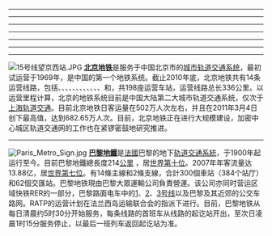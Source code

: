 {{Wikipedia:优良条目/无锡地铁}}
----
{{Wikipedia:优良条目/黃金之門站}}
----
{{Wikipedia:优良条目/堤岸站}}
----
{{Wikipedia:优良条目/霍本站}}
----
{{Wikipedia:优良条目/柏林腓特烈大街車站}}
----
{{Wikipedia:优良条目/西敏站}}
----
{{Wikipedia:优良条目/奧德維奇站}}
----
[[File:15号线望京西站.JPG|left]]
'''[[北京地铁|北京地铁]]'''是服务于中国北京市的[[城市轨道交通系统|城市轨道交通系统]]，最初试运营于1969年，是中国的第一个地铁系统。截止2010年底，北京地铁共有14条运营线路，包括{{北京地铁线路名|1}}、{{北京地铁线路名|2}}、{{北京地铁线路名|4}}、{{北京地铁线路名|5}}、{{北京地铁线路名|8}}、{{北京地铁线路名|10}}、{{北京地铁线路名|13}}、{{北京地铁线路名|15}}、{{北京地铁线路名|八}}、{{北京地铁线路名|昌}}、{{北京地铁线路名|大}}、{{北京地铁线路名|房}}、{{北京地铁线路名|亦}}和{{北京地铁线路名|机}}，共198座运营车站，运营线路总长336公里。以运营里程计算，北京的地铁系统目前是中国大陆第二大城市轨道交通系统，仅次于[[上海轨道交通|上海轨道交通]]。目前北京地铁日客运量在502万人次左右，并且在2011年3月4日创下最高值，达到682.65万人次。目前，北京地铁正在进行大规模建设，加密中心城区轨道交通网的工作也在紧锣密鼓地研究推进。

----

[[File:Paris_Metro_Sign.jpg|left]]
'''[[巴黎地鐵|巴黎地鐵]]'''是[[法國|法國]]巴黎的地下[[城市軌道交通系統|轨道交通系統]]，于1900年起运行至今。目前巴黎地鐵總長度214[[公里|公里]] ，居[[世界城市轨道交通长度列表|世界第十位]]。2007年年客流量达13.88亿，居[[世界城市轨道交通年乘客量列表|世界第七位]]。有14條主線和2條支線，合計300個車站（384个站厅）和62個交匯站。巴黎地铁現由巴黎大眾運輸公司負責營運。该公司亦同时营运区域快铁RER的一部分，巴黎路面电车中的[[巴黎路面电车1号线|1]]、[[巴黎路面电车2号线|2]]、[[巴黎路面电车3号线|3号线]]以及巴黎及其近郊的公交车路网。RATP的运营计划在法兰西岛运输联合会的指派下进行。目前，巴黎地铁从每日清晨约5时30分开始服务，每条线路的首班车从线路的起讫站开出，至次日凌晨1时15分服务停止，以最后一班列车返回起讫站为准。